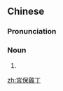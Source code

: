 {{also|宮保鶏丁|宮爆雞丁}}

==Chinese==
{{zh-forms|s=宫保鸡丁|type=22|alt=宮爆雞丁}}
{{wikipedia|lang=zh}}

===Pronunciation===
{{zh-pron
|m=Gōngbǎo jīdīng,er=y
|c=gung1 bou2 gai1 ding1
|cat=n
}}

===Noun===
{{zh-noun}}

# {{w|Kung Pao chicken}}

{{zh-cat|Meats}}

[[zh:宮保雞丁]]
